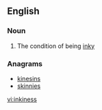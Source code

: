 ==English==

===Noun===
{{en-noun|-}}

# The condition of being [[inky]]

===Anagrams===
* [[kinesins#English|kinesins]]
* [[skinnies#English|skinnies]]

[[vi:inkiness]]